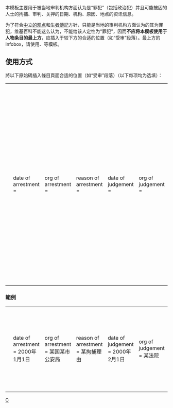 <includeonly><!-- 在這裡加入模板的保護標識 --></includeonly><noinclude>{{Documentation subpage}}</noinclude>
<!-- 請在這條線之下編輯模板的說明文件 -->

本模板主要用于被当地审判机构方面认为是“罪犯”（包括政治犯）并且可能被囚的人士的拘捕、审判、关押的日期、机构、原因、地点的资讯信息。

为了符合[[Wikipedia:中立的观点|中立的观点]]和[[Wikipedia:生者傳記|生者傳記]]方针，只能是当地的审判机构方面认为的其为罪犯，维基百科不能这么认为，不能给该人定性为“罪犯”，因而'''不应将本模板使用于人物条目的最上方'''，应插入于较下方的合适的位置（如“受审”段落）。最上方的Infobox，请使用{{tl|Infobox person}}、{{tl|Infobox People}}等模板。

==使用方式==
將以下原始碼插入條目頁面合适的位置（如“受审”段落）（以下每项均为选填）：
{| 
|<small><pre>
{{Infobox_Prisoner
| date of arrestment =
| org of arrestment =
| reason of arrestment =
| date of judgement =
| org of judgement =
| accusation =
| prison term =
| date of jail =
| prison place =
| date of release =
}}
</pre></small>
|<small><pre>

拘捕日期
拘捕机构
拘捕原因
审判日期
审判机构
罪名
刑期
入狱时间
关押地点
出狱时间

</pre></small>
|}

===範例===
{|
|-
|<small><pre>{{Infobox_Prisoner
| date of arrestment = 2000年1月1日
| org of arrestment = 某国某市公安局
| reason of arrestment = 某拘捕理由
| date of judgement = 2000年2月1日
| org of judgement = 某法院
| accusation = 某罪
| prison term = [[有期徒刑]]10年，[[剥夺政治权利]]5年
| date of jail = 2000年3月1日
| prison place = 某监狱
| date of release = 2010年3月1日
}}</pre></small>
|
{{Infobox_Prisoner
| date of arrestment = 2000年1月1日
| org of arrestment = 某国某市公安局
| reason of arrestment = 某拘捕理由
| date of judgement = 2000年2月1日
| org of judgement = 某法院
| accusation = 某罪
| prison term = [[有期徒刑]]10年，[[剥夺政治权利]]5年
| date of jail = 2000年3月1日
| prison place = 某监狱
| date of release = 2010年3月1日
}}
|}<includeonly>
{{esoteric}}
<!-- 頁面分類 -->
[[Category:人物信息框模板|C]]
</includeonly>